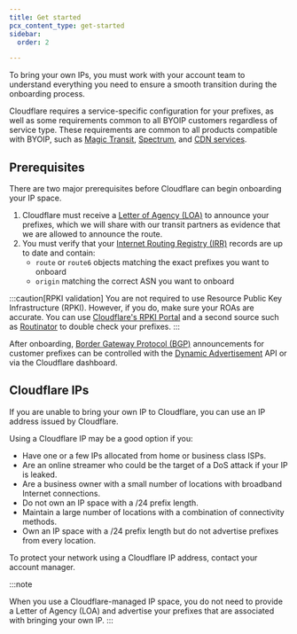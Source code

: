```yaml
---
title: Get started
pcx_content_type: get-started
sidebar:
  order: 2

---
```



To bring your own IPs, you must work with your account team to understand everything you need to ensure a smooth transition during the onboarding process.

Cloudflare requires a service-specific configuration for your prefixes, as well as some requirements common to all BYOIP customers regardless of service type. These requirements are common to all products compatible with BYOIP, such as [Magic Transit](/magic-transit/), [Spectrum](/spectrum/), and [CDN services](/cache/).

## Prerequisites

There are two major prerequisites before Cloudflare can begin onboarding your IP space.

1. Cloudflare must receive a [Letter of Agency (LOA)](/byoip/concepts/loa/) to announce your prefixes, which we will share with our transit partners as evidence that we are allowed to announce the route.
2. You must verify that your [Internet Routing Registry (IRR)](/byoip/concepts/irr-entries/) records are up to date and contain:
    - `route` or `route6` objects matching the exact prefixes you want to onboard
    - `origin` matching the correct ASN you want to onboard

:::caution[RPKI validation]
You are not required to use <GlossaryTooltip term="Resource Public Key Infrastructure (RPKI)">Resource Public Key Infrastructure (RPKI)</GlossaryTooltip>. However, if you do, make sure your <GlossaryTooltip term="Route Origin Authorization (ROA)">ROAs</GlossaryTooltip> are accurate. You can use [Cloudflare's RPKI Portal](https://rpki.cloudflare.com/?view=validator) and a second source such as [Routinator](https://rpki-validator.ripe.net/ui/) to double check your prefixes.
:::

After onboarding, [Border Gateway Protocol (BGP)](https://www.cloudflare.com/learning/security/glossary/what-is-bgp/) announcements for customer prefixes can be controlled with the [Dynamic Advertisement](/byoip/concepts/dynamic-advertisement/) API or via the Cloudflare dashboard.

## Cloudflare IPs

If you are unable to bring your own IP to Cloudflare, you can use an IP address issued by Cloudflare.

Using a Cloudflare IP may be a good option if you:

* Have one or a few IPs allocated from home or business class ISPs.
* Are an online streamer who could be the target of a DoS attack if your IP is leaked.
* Are a business owner with a small number of locations with broadband Internet connections.
* Do not own an IP space with a /24 prefix length.
* Maintain a large number of locations with a combination of connectivity methods.
* Own an IP space with a /24 prefix length but do not advertise prefixes from every location.

To protect your network using a Cloudflare IP address, contact your account manager.

:::note

When you use a Cloudflare-managed IP space, you do not need to provide a Letter of Agency (LOA) and advertise your prefixes that are associated with bringing your own IP.
:::
